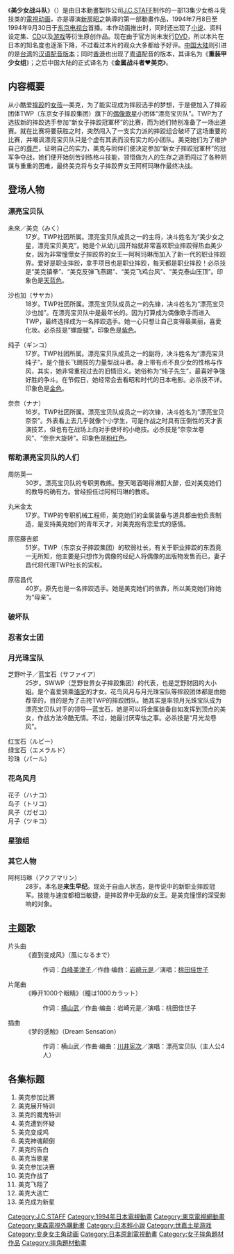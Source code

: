 {{noteTA
|T=zh-cn:美少女战斗队; zh-tw:美少女戰鬥隊; zh-hk:重裝甲少女組;
|1=zh-cn:美少女战斗队; zh-tw:美少女戰鬥隊; zh-hk:重裝甲少女組;
|2=zh-cn:美克; zh-tw:美克; zh-hk:美菊;
|3=zh-cn:沙也加; zh-tw:沙也加; zh-hk:美香;
|4=zh-cn:纯子; zh-tw:純子; zh-hk:銀玲;
|5=zh-cn:阿柯玛琳; zh-tw:阿柯瑪琳; zh-hk:洛亞瑪玲;

}}
{{Infobox animanga/Headerofja
|title= 美少女战斗队
|image= Metal Fighter Miku.JPG
|size= 260px
|caption= 《美少女战斗队》的游戏封面。
|japanese= メタルファイター♥MIKU
|english= Metal Fighter Miku
|kana= メタルファイター・ミク
|romaji= Metalu Fighta Miku
|genre= [[愛情|愛情]]、[[友情|友情]]、[[战斗|战斗]]
}}
{{Infobox animanga/name
|original= 
|official= 
|formal= {{flagicon|ROC}} 美少女戰鬥隊<br>{{flagicon|PRC}} 金属战斗者♥美克
|common= {{flagicon|ROC}} 摔角女神<br>{{flagicon|Hong Kong}} 重装甲少女组
}}
{{Infobox animanga/TVAnime
|標題= 美少女战斗队
|原案= [[尾川大作|尾川大作]]
|原作= 尾川大作 
|導演= [[新房昭之|新房昭之]]
|系列構成= [[平野靖士|平野靖士]]
|腳本= 平野靖士、河原ゆうじ 
|人物原案=
|人物設定= [[本田雄|本田雄]]
|機械設定= 
|音樂= [[川井宪次|川井宪次]] 
|動畫製作= [[J.C.STAFF|J.C.STAFF]]
|製作= [[日本Victor|日本Victor]]、[[東京電視台|東京電視台]]
|播放電視台= {{flagicon|Japan}} [[东京电视台|东京电视台]]
|其他電視台= {{flagicon|ROC}} [[東視育樂台|東視育樂台]]、[[東森綜合台|東森綜合台]]、[[中都卡通台|中都卡通台]]<br/>{{flagicon|Hong Kong}} --<br/>{{flagicon|Philippines}} [[ABC-5|ABC-5]]、[[Hero_(電視頻道)|Hero]]
|播放開始= 1994年7月8日
|播放結束= 1994年9月30日
|話數= 全13集
|其他= 
|Copyright= {{lang|ja|日本ビクター、テレビ東京}}
}}
{{Infobox animanga/Game
|標題=
|類型=[[冒險遊戲|冒險]]
|使用平台=[[Sega_Saturn|Sega Saturn]]
|遊戲引擎=
|開發團隊=ビクターエンタテインメント
|代理商=ビクターエンタテインメント
|製作人=中村一夫
|監製=遠藤正二朗
|腳本=遠藤正二朗
|程式=近藤清治、平林義正
|音樂=川井憲次
|美術=本田雄、大橋誉志光、島村秀一
|遊戲人數=1
|發售日=1995年9月29日
|對象年齡=全年齢
|結局數=1
}}
{{Infobox animanga/Footerofja}}
《'''美少女战斗队'''》（{{lang-ja|メタルファイター♥MIKU}}）是由日本動畫製作公司[[J.C.STAFF|J.C.STAFF]]制作的一部13集少女格斗竞技类的[[電視动画|電視动画]]，亦是導演[[新房昭之|新房昭之]]執導的第一部動畫作品，1994年7月8日至1994年9月30日于[[东京电视台|东京电视台]]首播。本作动画推出时，同时还出现了[[小说|小说]]、资料设定集、[[CD|CD]]以及[[游戏|游戏]]等衍生原创作品。现在由于官方尚未发行[[DVD|DVD]]，所以本片在日本的知名度也逐渐下降，不过看过本片的观众大多都给予好评。[[中国大陆|中国大陆]]则引进的是[[台湾|台湾]]的[[汉语|汉语]][[配音|配音]][[版本|版本]]；同时[[香港|香港]]也出现了[[粤语|粤语]]配音的版本，其译名为《'''重装甲少女组'''》；之后中国大陆的正式译名为《'''金属战斗者♥美克'''》。

== 内容概要 ==
从小酷爱[[摔跤|摔跤]]的[[女孩|女孩]]—美克，为了能实现成为摔跤选手的梦想，于是便加入了摔跤团体TWP（东京女子摔跤集团）旗下的[[偶像|偶像]][[歌星|歌星]]小团体“漂亮宝贝队”。TWP为了选拔新的摔跤选手参加“新女子摔跤冠軍杯”的比赛，而为她们特别准备了一场出道赛。就在比赛将要获胜之时，突然闯入了一支实力派的摔跤组合破坏了这场重要的比赛，并嘲讽漂亮宝贝队只是个虚有其表而没有实力的小团队。美克她们为了维护自己的[[尊严|尊严]]，证明自己的实力，美克与同伴们便决定参加“新女子摔跤冠軍杯”的冠军争夺战，她们便开始刻苦训练格斗技能，领悟做为人的生存之道而闯过了各种阴谋与重重的困难，最终美克将与女子摔跤界女王阿柯玛琳作最终决战。

== 登场人物 ==
=== 漂亮宝贝队 ===
;未來／美克（みく）
: {{配音2|JP|[[吉田小南美|吉田古奈美]]|HK|[[梁少霞|梁少霞]]|TW|[[龍顯蕙|龍顯蕙]]}}
:17岁。TWP社团所属。漂亮宝贝队成员之一的主将，决斗姓名为“美少女之星，漂亮宝贝美克”。她是个从幼儿园开始就非常喜欢职业摔跤得热血美少女，因为非常憧憬女子摔跤界的女王—阿柯玛琳而加入了新一代的职业摔跤界。爱好是职业摔跤，拿手项目也是职业摔跤，每天都是职业摔跤！必杀技是“美克镇拳”、“美克反弹飞燕踢”、“美克飞鸡台风”、“美克泰山压顶”。印象色是[[天蓝色|天蓝色]]。

;沙也加（サヤカ）
: {{配音2|JP|[[根谷美智子|根谷美智子]]|HK|[[沈小兰|沈小兰]]|TW|[[汪世瑋|汪世瑋]]}}
:18岁。TWP社团所属。漂亮宝贝队成员之一的先锋，决斗姓名为“漂亮宝贝沙也加”。在漂亮宝贝队中是最年长的。因为打算成为偶像歌手而进入TWP，最终选择成为一名摔跤选手。她一心只想让自己变得最美丽，喜愛化妆。必杀技是“螺旋腿”。印象色是[[紫色|紫色]]。

;纯子（ギンコ）
: {{配音2|JP|[[折笠爱|折笠爱]]|HK|[[谢洁贞|谢洁贞]]|TW|[[錢欣郁|錢欣郁]]}}
:17岁。TWP社团所属。漂亮宝贝队成员之一的副将，决斗姓名为“漂亮宝贝纯子”。是个擅长飞踢技的力量型战斗者。身上带有点不良少女的性格与作风，其实，她非常重视过去的旧情旧义。她俗称为“纯子先生”，最喜好争强好胜的争斗。在节假日，她经常会去看昭和时代的日本电影。必杀技不详。印象色是[[金色|金色]]。

;奈奈（ナナ）
: {{配音2|JP|[[小野寺麻理子|小野寺麻理子]]|HK|[[陆惠玲|陆惠玲]]}}
:16岁。TWP社团所属。漂亮宝贝队成员之一的次锋，决斗姓名为“漂亮宝贝奈奈”。外表看上去几乎就像个小学生，可是作战之时具有压倒性的天才表演技艺，但也有在战场上向对手使坏的小绝技。必杀技是“奈奈龙卷风”、“奈奈大旋转”。印象色是[[粉红色|粉红色]]。

=== 帮助漂亮宝贝队的人们 ===
;周防英一
: {{配音2|JP|[[梁田清之|梁田清之]]|TW|[[李香生|李香生]]}}
:30岁。漂亮宝贝队的专职男教练。整天喝酒喝得淋酊大醉，但对美克她们的教导的确有方。曾经担任过阿柯玛琳的教练。

;丸米金太
: {{配音2|JP|[[三木真一郎|三木真一郎]]}}
:17岁。TWP的专职机械工程师，美克她们的金属装备与道具都由他负责制造，是支持美克她们的青年天才，对美克抱有恋爱式的感情。

;原宿藤吉郎
: {{配音2|JP|[[中博史|中博史]]}}
:51岁。TWP（东京女子摔跤集团）的软弱社长，有关于职业摔跤的东西竟一无所知，他主要是只想作为偶像的经纪人将偶像的出版物发售而已，妻子昌代将代理TWP社长的实权。

;原宿昌代
: {{配音2|JP|[[真山亚子|水原鈴]]}}
:40岁。原先也是一名摔跤选手。她是美克她们的依靠，所以美克她们称她为“母亲”。

=== 破坏队 ===

=== 忍者女士团 ===

=== 月光珠宝队 ===
;芝野叶子／蓝宝石（サファイア）
: {{配音2|JP|[[筱原惠美|筱原惠美]]|HK|[[卢素娟|卢素娟]]}}
:25岁。SWWP（芝野世界女子摔跤集团）的代表，也是芝野财团的大小姐。是个喜爱骑乘[[骆驼|骆驼]]的才女。花鸟风月与月光珠宝队等摔跤团体都是由她荐举的，目的是为了击挎TWP的摔跤团队。她其实是率领月光珠宝队成为漂亮宝贝队对手的领导—蓝宝石，她是可以将金属装备自如发挥到顶点的美女，作战方法冷酷无情。不过，她最讨厌卑怯之事。必杀技是“月光龙卷风”。

;红宝石（ルビー）
;绿宝石（エメラルド）
;珍珠（パール）

=== 花鸟风月 ===
;花子（ハナコ）
;鸟子（トリコ）
;风子（ガゼコ）
;月子（ツキコ）

=== 星狼组 ===

=== 其它人物 ===
;阿柯玛琳（アクアマリン）
: {{配音2|JP|[[胜生真沙子|胜生真沙子]]|HK|[[林丹凤|林丹凤]]}}
:28岁。本名是'''来生早纪'''。现处于自由人状态，是传说中的新职业摔跤冠军。技能与速度都相当敏捷，是摔跤界中无敌的女王。是美克憧憬的深受影响的对象。

== 主题歌 ==
; 片头曲
: 《直到变成风》（風になるまで）
:: 作词：[[白峰美津子|白峰美津子]]／作曲·编曲：[[岩崎元是|岩崎元是]]／演唱：[[桃田佳世子|桃田佳世子]]
; 片尾曲
: 《睁开1000个眼睛》（瞳は1000カラット）
:: 作词：[[横山武|横山武]]／作曲·编曲：岩崎元是／演唱：桃田佳世子
; 插曲
: 《梦的感触》（Dream Sensation）
:: 作词：横山武／作曲·编曲：[[川井宪次|川井宪次]]／演唱：漂亮宝贝队（主人公4人）

== 各集标题 ==
# 美克参加比赛
# 美克展开特训
# 美克的魔鬼特训
# 美克遭到怀疑
# 美克变成鸡
# 美克神魂颠倒
# 美克的告白
# 美克当歌星
# 美克参加决赛
# 美克作战了
# 美克飞翔了
# 美克大逃亡
# 美克成为新星

{{J.C.STAFF}}
{{DEFAULTSORT:Metal Fighter Miku}}
[[Category:J.C.STAFF|Category:J.C.STAFF]]
[[Category:1994年日本電視動畫|Category:1994年日本電視動畫]]
[[Category:東京電視網動畫|Category:東京電視網動畫]]
[[Category:東森電視外購動畫|Category:東森電視外購動畫]]
[[Category:日本輕小說|Category:日本輕小說]]
[[Category:世嘉土星游戏|Category:世嘉土星游戏]]
[[Category:变身女主角动画|Category:变身女主角动画]]
[[Category:日本原創電視動畫|Category:日本原創電視動畫]]
[[Category:女子摔角題材作品|Category:女子摔角題材作品]]
[[Category:摔角題材動畫|Category:摔角題材動畫]]